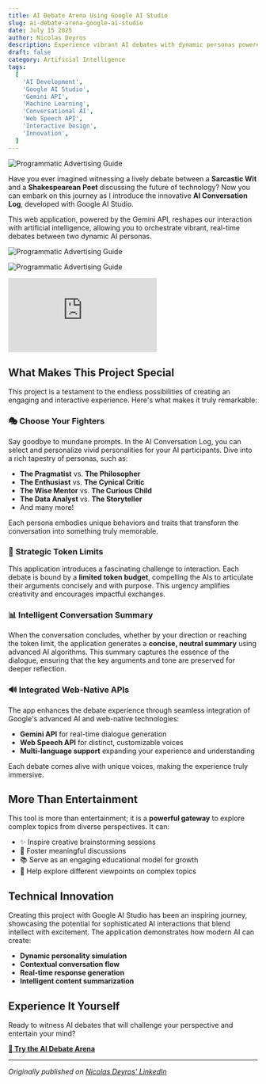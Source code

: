 ```yaml
---
title: AI Debate Arena Using Google AI Studio
slug: ai-debate-arena-google-ai-studio
date: July 15 2025
author: Nicolas Deyros
description: Experience vibrant AI debates with dynamic personas powered by Google AI Studio and Gemini API.
draft: false
category: Artificial Intelligence
tags:
  [
    'AI Development',
    'Google AI Studio',
    'Gemini API',
    'Machine Learning',
    'Conversational AI',
    'Web Speech API',
    'Interactive Design',
    'Innovation',
  ]
---
```



<Image
	src={AI_Debate_Arena}
	alt="Programmatic Advertising Guide"
	class="mb-8 w-full rounded-lg shadow-lg"
/>

Have you ever imagined witnessing a lively debate between a **Sarcastic Wit** and a **Shakespearean Poet** discussing the future of technology? Now you can embark on this journey as I introduce the innovative **AI Conversation Log**, developed with Google AI Studio.

This web application, powered by the Gemini API, reshapes our interaction with artificial intelligence, allowing you to orchestrate vibrant, real-time debates between two dynamic AI personas.

<Image
	src={AI_Debate_Arena1}
	alt="Programmatic Advertising Guide"
	class="mx-auto mb-8 w-1/2 rounded-lg shadow-lg"
/>

<Image
	src={AI_Debate_Arena2}
	alt="Programmatic Advertising Guide"
	class="mx-auto mb-8 w-1/2 rounded-lg shadow-lg"
/>

<div class="relative mb-8 aspect-video w-full overflow-hidden rounded-lg shadow-lg">
	<iframe
		src="https://www.youtube.com/embed/KveU2UVJD80?rel=0&modestbranding=1&controls=1"
		class="absolute inset-0 h-full w-full"
		frameborder="0"
		allow="accelerometer; clipboard-write; encrypted-media; gyroscope; picture-in-picture"
		allowfullscreen
		loading="lazy"
		title="AI Debate Arena Demo"></iframe>
</div>

## What Makes This Project Special

This project is a testament to the endless possibilities of creating an engaging and interactive experience. Here's what makes it truly remarkable:

### 🎭 Choose Your Fighters

Say goodbye to mundane prompts. In the AI Conversation Log, you can select and personalize vivid personalities for your AI participants. Dive into a rich tapestry of personas, such as:

- **The Pragmatist** vs. **The Philosopher**
- **The Enthusiast** vs. **The Cynical Critic**
- **The Wise Mentor** vs. **The Curious Child**
- **The Data Analyst** vs. **The Storyteller**
- And many more!

Each persona embodies unique behaviors and traits that transform the conversation into something truly memorable.

### 🧠 Strategic Token Limits

This application introduces a fascinating challenge to interaction. Each debate is bound by a **limited token budget**, compelling the AIs to articulate their arguments concisely and with purpose. This urgency amplifies creativity and encourages impactful exchanges.

### 📊 Intelligent Conversation Summary

When the conversation concludes, whether by your direction or reaching the token limit, the application generates a **concise, neutral summary** using advanced AI algorithms. This summary captures the essence of the dialogue, ensuring that the key arguments and tone are preserved for deeper reflection.

### 🔊 Integrated Web-Native APIs

The app enhances the debate experience through seamless integration of Google's advanced AI and web-native technologies:

- **Gemini API** for real-time dialogue generation
- **Web Speech API** for distinct, customizable voices
- **Multi-language support** expanding your experience and understanding

Each debate comes alive with unique voices, making the experience truly immersive.

## More Than Entertainment

This tool is more than entertainment; it is a **powerful gateway** to explore complex topics from diverse perspectives. It can:

- ✨ Inspire creative brainstorming sessions
- 🤝 Foster meaningful discussions
- 📚 Serve as an engaging educational model for growth
- 🎯 Help explore different viewpoints on complex topics

## Technical Innovation

Creating this project with Google AI Studio has been an inspiring journey, showcasing the potential for sophisticated AI interactions that blend intellect with excitement. The application demonstrates how modern AI can create:

- **Dynamic personality simulation**
- **Contextual conversation flow**
- **Real-time response generation**
- **Intelligent content summarization**

## Experience It Yourself

Ready to witness AI debates that will challenge your perspective and entertain your mind?

**[🚀 Try the AI Debate Arena](https://ai-conversation-log-252745535225.us-west1.run.app/)**

---

_Originally published on [Nicolas Deyros' LinkedIn](https://www.linkedin.com/pulse/ai-debate-arena-using-google-studio-nicolas-deyros-zzaff/)_
